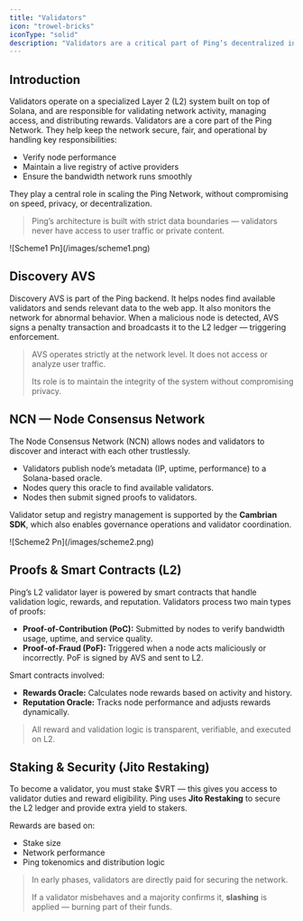 ```yaml
---
title: "Validators"
icon: "trowel-bricks"
iconType: "solid"
description: "Validators are a critical part of Ping’s decentralized infrastructure."
---
```


## Introduction

Validators operate on a specialized Layer 2 (L2) system built on top of Solana, and are responsible for validating network activity, managing access, and distributing rewards. Validators are a core part of the Ping Network. They help keep the network secure, fair, and operational by handling key responsibilities:

- Verify node performance
- Maintain a live registry of active providers
- Ensure the bandwidth network runs smoothly

They play a central role in scaling the Ping Network, without compromising on speed, privacy, or decentralization.

> Ping’s architecture is built with strict data boundaries — validators never have access to user traffic or private content.

<Frame>
  ![Scheme1 Pn](/images/scheme1.png)
</Frame>

## Discovery AVS

Discovery AVS is part of the Ping backend. It helps nodes find available validators and sends relevant data to the web app. It also monitors the network for abnormal behavior. When a malicious node is detected, AVS signs a penalty transaction and broadcasts it to the L2 ledger — triggering enforcement.

> AVS operates strictly at the network level. It does not access or analyze user traffic.
>
> Its role is to maintain the integrity of the system without compromising privacy.

## NCN — Node Consensus Network

The Node Consensus Network (NCN) allows nodes and validators to discover and interact with each other trustlessly.

- Validators publish node’s metadata (IP, uptime, performance) to a Solana-based oracle.
- Nodes query this oracle to find available validators.
- Nodes then submit signed proofs to validators.

Validator setup and registry management is supported by the **Cambrian SDK**, which also enables governance operations and validator coordination.

<Frame>
  ![Scheme2 Pn](/images/scheme2.png)
</Frame>

## Proofs & Smart Contracts (L2)

Ping’s L2 validator layer is powered by smart contracts that handle validation logic, rewards, and reputation. Validators process two main types of proofs:

- **Proof-of-Contribution (PoC):** Submitted by nodes to verify bandwidth usage, uptime, and service quality.
- **Proof-of-Fraud (PoF):** Triggered when a node acts maliciously or incorrectly. PoF is signed by AVS and sent to L2.

Smart contracts involved:

- **Rewards Oracle:** Calculates node rewards based on activity and history.
- **Reputation Oracle:** Tracks node performance and adjusts rewards dynamically.

> All reward and validation logic is transparent, verifiable, and executed on L2.

## Staking & Security (Jito Restaking)

To become a validator, you must stake \$VRT — this gives you access to validator duties and reward eligibility. Ping uses **Jito Restaking** to secure the L2 ledger and provide extra yield to stakers.

Rewards are based on:

- Stake size
- Network performance
- Ping tokenomics and distribution logic

> In early phases, validators are directly paid for securing the network.
>
> If a validator misbehaves and a majority confirms it, **slashing** is applied — burning part of their funds.